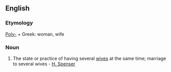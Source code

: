 ==English==
===Etymology===
[[Poly-]] + Greek: woman, wife
===Noun===
#The state or practice of having several [[wife|wives]] at the same time; marriage to several wives - [[H. Spenser]]